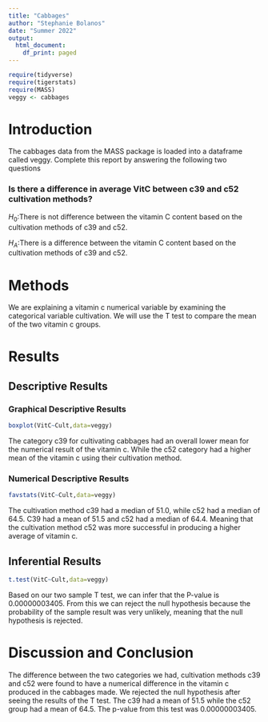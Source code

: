 ```yaml
---
title: "Cabbages"
author: "Stephanie Bolanos"
date: "Summer 2022"
output:
  html_document:
    df_print: paged
---
```


```r
require(tidyverse)
require(tigerstats)
require(MASS)
veggy <- cabbages
```

# Introduction

<!--In this section you explain what you are trying to show.  Where did the data come from?  What is the research or other question you are trying to answer?!-->
 The cabbages data from the MASS package is loaded into a dataframe called veggy. Complete this report by answering the following two questions  
 
### Is there a difference in average VitC between c39 and c52 cultivation methods?  
$H_0$:There is not difference between the vitamin C content based on the cultivation methods of c39 and c52. 


$H_A$:There is a difference between the vitamin C content based on the cultivation methods of c39 and c52.

# Methods

<!--Decide on your methods:  use "variable analysis" or other appropriate descriptors.  Make sure to choose at least one graphical method and at least one numerical method.!-->
We are explaining a vitamin c numerical variable by examining the categorical variable cultivation. We will use the T test to compare the mean of the two vitamin c groups. 

# Results

<!--Divide this section into two sub-sections:  One for your descriptive  results and one for your inferential results.!-->

## Descriptive Results

### Graphical Descriptive Results
```r
boxplot(VitC~Cult,data=veggy)
```

The category c39 for cultivating cabbages had an overall lower mean for the numerical result of the vitamin c. While the c52 category had a higher mean of the vitamin c using their cultivation method.

### Numerical Descriptive Results

<!--Numerical results go here. Use the numerical results to describe the patterns if any that exist in the data as focused toward the research question!-->
```r
favstats(VitC~Cult,data=veggy)
```
The cultivation method c39 had a median of 51.0, while c52 had a median of 64.5. C39 had a mean of 51.5 and c52 had a median of 64.4. Meaning that the cultivation method c52 was more successful in producing a higher average of vitamin c.


## Inferential Results

<!--State hypothesis clearly.  Make sure your discussion of the inferential test covers all the aspects that the test output produces, such as test statistic, p-value etc.  Make a decision about the null hypothesis, explain the assumptions on which the selected test/procedure was based, and why the chosen procedure satisfys the assumptions and is appropriate to answer the research question!-->

```r
t.test(VitC~Cult,data=veggy)
```

Based on our two sample T test, we can infer that the P-value is 0.00000003405. From this we can reject the null hypothesis because the probability of the sample result was very unlikely, meaning that the null hypothesis is rejected. 

# Discussion and Conclusion

<!--Discussion and conclusion here.  If you found a relationship be sure to consider whether the relationship occurs because one of the variavbles causes the other, or whether they perhasps are related for some other reason.  Watch the chapter 6 videos from the GeorgeTown videos collection.!-->

The difference between the two categories we had, cultivation methods c39 and c52 were found to have a numerical difference in the vitamin c produced in the cabbages made. We rejected the null hypothesis after seeing the results of the T test. The c39 had a mean of 51.5 while the c52 group had a mean of 64.5. The p-value from this test was 0.00000003405.
